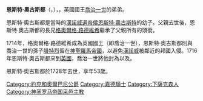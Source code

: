 {{Unreferenced|time=2020-08-01T07:49:53+00:00}}
{{Infobox royalty
| name        = 恩斯特·奧古斯都
| title       = 約克和奧爾巴尼公爵
| image       = Ernest August, Duke of York (1674-1728).jpg
| birth_date  = {{Birth date|1674|9|17|df=yes}}
| birth_place = [[奧斯納布呂克|奧斯納布呂克]]
| death_date  = {{Death date and age|1728|8|14|1674|9|7|df=yes}}
| death_place = 奧斯納布呂克
| house       = [[漢諾威王朝|漢諾威王朝]]
| father      = [[恩斯特·奧古斯特_(漢諾威選侯)|恩斯特·奧古斯特]]
| mother      = [[索菲_(漢諾威選侯夫人)|普法爾茨的索菲]]
}}

'''恩斯特·奧古斯都'''（{{lang-en|Ernest Augustus}}，{{bd|1674年|9月17日|1728年|8月14日}}），{{le|約克和奧爾巴尼公爵|Duke of York and Albany}}，英國國王[[喬治一世_(英國)|喬治一世]]的弟弟。

恩斯特·奧古斯都是當時的[[漢諾威選帝侯|漢諾威選帝侯]][[恩斯特·奧古斯特_(漢諾威選侯)|恩斯特·奧古斯特]]的幼子。父親去世後，恩斯特·奧古斯都的長兄[[喬治一世_(英國)|格奧爾格·路德維希]]繼承了父親所有的頭銜。

1714年，格奧爾格·路德維希成為英國國王（即喬治一世），恩斯特·奧古斯都則與喬治一世的孫子[[弗雷德里克_(威爾斯親王)|腓特烈]]留在[[神聖羅馬帝國|神聖羅馬帝國]]，以避免[[不倫瑞克-呂訥堡選侯國|漢諾威]]被鄰近的邦國入侵。1716年恩斯特·奧古斯都來到[[大不列顛王國|英國]]，喬治一世將他封為{{le|約克和奧爾巴尼公爵|Duke of York and Albany}}以及{{le|阿爾斯特伯爵|Earl of Ulster}}。

恩斯特·奧古斯都於1728年去世，享年53歲。

{{約克和奧爾巴尼公爵}}
[[Category:約克和奧爾巴尼公爵|Category:約克和奧爾巴尼公爵]]
[[Category:嘉德騎士|Category:嘉德騎士]]
[[Category:下薩克森人|Category:下薩克森人]]
[[Category:神圣罗马帝国采邑主教|Category:神圣罗马帝国采邑主教]]